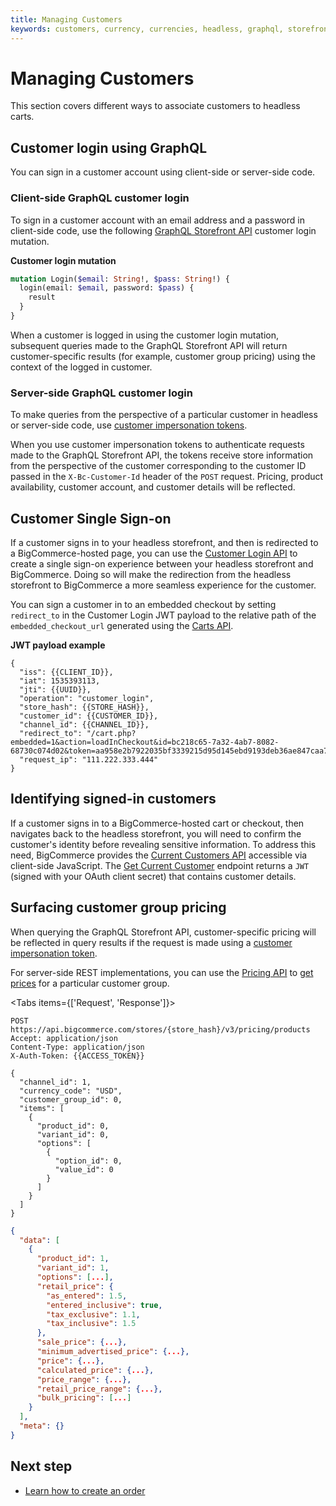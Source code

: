 ```yaml
---
title: Managing Customers
keywords: customers, currency, currencies, headless, graphql, storefronts,  
---
```


# Managing Customers

This section covers different ways to associate customers to headless carts.

## Customer login using GraphQL

You can sign in a customer account using client-side or server-side code.

### Client-side GraphQL customer login

To sign in a customer account with an email address and a password in client-side code, use the following [GraphQL Storefront API](/docs/storefront/graphql) customer login mutation.

**Customer login mutation**

```graphql showLineNumbers copy
mutation Login($email: String!, $pass: String!) {
  login(email: $email, password: $pass) {
    result
  }
}
```

When a customer is logged in using the customer login mutation, subsequent queries made to the GraphQL Storefront API will return customer-specific results (for example, customer group pricing) using the context of the logged in customer.

### Server-side GraphQL customer login

To make queries from the perspective of a particular customer in headless or server-side code, use [customer impersonation tokens](/docs/storefront/graphql#customer-impersonation-tokens).

When you use customer impersonation tokens to authenticate requests made to the GraphQL Storefront API, the tokens receive store information from the perspective of the customer corresponding to the customer ID passed in the `X-Bc-Customer-Id` header of the `POST` request. Pricing, product availability, customer account, and customer details will be reflected.

## Customer Single Sign-on

If a customer signs in to your headless storefront, and then is redirected to a BigCommerce-hosted page, you can use the [Customer Login API](/docs/start/authentication/customer-login) to create a single sign-on experience between your headless storefront and BigCommerce. Doing so will make the redirection from the headless storefront to BigCommerce a more seamless experience for the customer.

You can sign a customer in to an embedded checkout by setting `redirect_to` in the Customer Login JWT payload to the relative path of the `embedded_checkout_url` generated using the [Carts API](/docs/rest-management/carts).

**JWT payload example**

```http showLineNumbers copy
{
  "iss": {{CLIENT_ID}},
  "iat": 1535393113,
  "jti": {{UUID}},
  "operation": "customer_login",
  "store_hash": {{STORE_HASH}},
  "customer_id": {{CUSTOMER_ID}},
  "channel_id": {{CHANNEL_ID}},
  "redirect_to": "/cart.php?embedded=1&action=loadInCheckout&id=bc218c65-7a32-4ab7-8082-68730c074d02&token=aa958e2b7922035bf3339215d95d145ebd9193deb36ae847caa780aa2e003e4b",
  "request_ip": "111.222.333.444"
}
```

## Identifying signed-in customers

If a customer signs in to a BigCommerce-hosted cart or checkout, then navigates back to the headless storefront, you will need to confirm the customer's identity before revealing sensitive information.
To address this need, BigCommerce provides the [Current Customers API](/docs/start/authentication/current-customer) accessible via client-side JavaScript. The [Get Current Customer](/docs/storefront-auth/current-customer#get-current-customer) endpoint returns a `JWT` (signed with your OAuth client secret) that contains customer details.

## Surfacing customer group pricing

When querying the GraphQL Storefront API, customer-specific pricing will be reflected in query results if the request is made using a [customer impersonation token](/docs/storefront/graphql#customer-impersonation-tokens).

For server-side REST implementations, you can use the [Pricing API](/docs/rest-management/pricing) to [get prices](/docs/rest-management/pricing/products#get-prices-batch) for a particular customer group.

<Tabs items={['Request', 'Response']}>
<Tab>

```http filename="Example request: Get Prices" showLineNumbers copy
POST https://api.bigcommerce.com/stores/{store_hash}/v3/pricing/products
Accept: application/json
Content-Type: application/json
X-Auth-Token: {{ACCESS_TOKEN}}

{
  "channel_id": 1,
  "currency_code": "USD",
  "customer_group_id": 0,
  "items": [
    {
      "product_id": 0,
      "variant_id": 0,
      "options": [
        {
          "option_id": 0,
          "value_id": 0
        }
      ]
    }
  ]
}
```

</Tab>
<Tab>

```json filename="Example response: Get Prices" showLineNumbers copy
{
  "data": [
    {
      "product_id": 1,
      "variant_id": 1,
      "options": [...],
      "retail_price": {
        "as_entered": 1.5,
        "entered_inclusive": true,
        "tax_exclusive": 1.1,
        "tax_inclusive": 1.5
      },
      "sale_price": {...},
      "minimum_advertised_price": {...},
      "price": {...},
      "calculated_price": {...},
      "price_range": {...},
      "retail_price_range": {...},
      "bulk_pricing": [...]
    }
  ],
  "meta": {}
}
```
</Tab>
</Tabs>

## Next step

- [Learn how to create an order](/docs/storefront/headless/orders)
